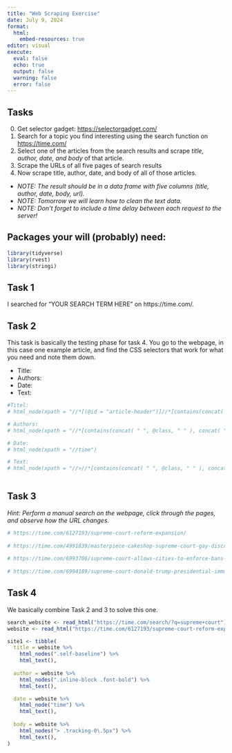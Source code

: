 ```yaml
---
title: "Web Scraping Exercise"
date: July 9, 2024
format: 
  html:
    embed-resources: true
editor: visual
execute: 
  eval: false
  echo: true
  output: false
  warning: false
  error: false
---
```


## Tasks

0.  Get selector gadget: <https://selectorgadget.com/>
1.  Search for a topic you find interesting using the search function on <https://time.com/>
2.  Select one of the articles from the search results and scrape *title, author, date, and body* of that article.
3.  Scrape the URLs of all five pages of search results
4.  Now scrape title, author, date, and body of all of those articles.

-   *NOTE: The result should be in a data frame with five columns (title, author, date, body, url).*
-   *NOTE: Tomorrow we will learn how to clean the text data.*
-   *NOTE: Don't forget to include a time delay between each request to the server!*

## Packages your will (probably) need:

```r
library(tidyverse)
library(rvest)
library(stringi)
```

## Task 1

I searched for "YOUR SEARCH TERM HERE" on https://time.com/.

## Task 2

This task is basically the testing phase for task 4. You go to the webpage, in this case one example article, and find the CSS selectors that work for what you need and note them down.

-   Title:
-   Authors:
-   Date:
-   Text:

```r
#Titel: 
# html_node(xpath = "//*[(@id = "article-header")]//*[contains(concat( " ", @class, " " ), concat( " ", "self-baseline", " " ))]")

# Authors:
# html_node(xpath = "//*[contains(concat( " ", @class, " " ), concat( " ", "inline-block", " " ))]//*[contains(concat( " ", @class, " " ), concat( " ", "font-bold", " " ))]")

# Date:
# html_node(xpath = "//time")

# Text:
# html_node(xpath = "//>//*[contains(concat( " ", @class, " " ), concat( " ", "tracking-0\.5px", " " ))]")
  
```

## Task 3

*Hint: Perform a manual search on the webpage, click through the pages, and observe how the URL changes.*

```r

# https://time.com/6127193/supreme-court-reform-expansion/
  
# https://time.com/4991839/masterpiece-cakeshop-supreme-court-gay-discrimination/
  
# https://time.com/6993706/supreme-court-allows-cities-to-enforce-bans-on-homeless-people-sleeping-outside/
  
# https://time.com/6994189/supreme-court-donald-trump-presidential-immunity-decision/


```

## Task 4

We basically combine Task 2 and 3 to solve this one.

```r
search_website <- read_html("https://time.com/search/?q=supreme+court")
website <- read_html("https://time.com/6127193/supreme-court-reform-expansion/")

site1 <- tibble(
  title = website %>%
    html_nodes(".self-baseline") %>%
    html_text(),
  
  author = website %>%
    html_nodes(".inline-block .font-bold") %>%
    html_text(),

  date = website %>%
    html_node("time") %>%
    html_text(),
    
  body = website %>%
    html_nodes("> .tracking-0\.5px") %>%
    html_text(),
)


```
